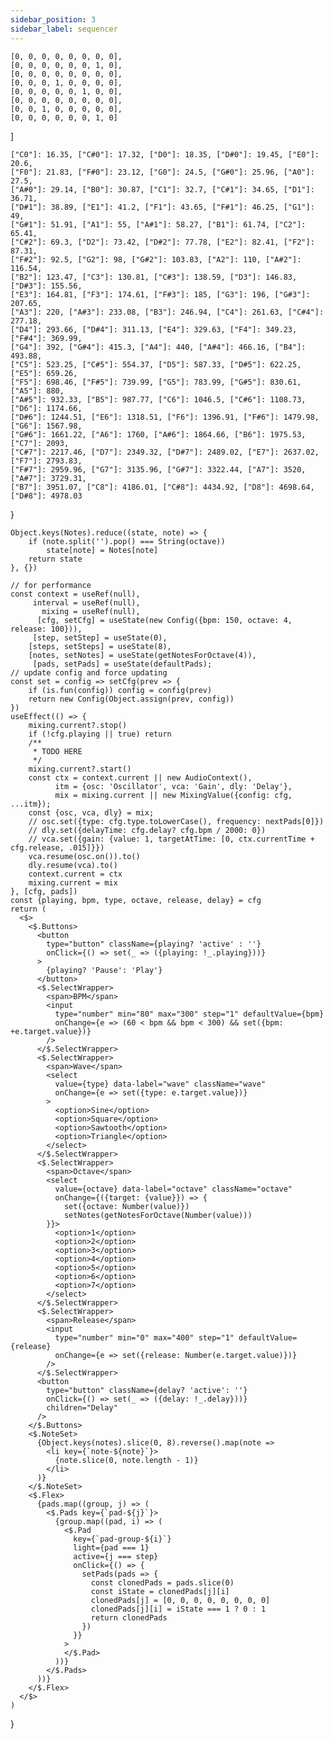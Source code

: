 ---
sidebar_position: 3
sidebar_label: sequencer
---


    [0, 0, 0, 0, 0, 0, 0, 0],
    [0, 0, 0, 0, 0, 0, 1, 0],
    [0, 0, 0, 0, 0, 0, 0, 0],
    [0, 0, 0, 1, 0, 0, 0, 0],
    [0, 0, 0, 0, 0, 1, 0, 0],
    [0, 0, 0, 0, 0, 0, 0, 0],
    [0, 0, 1, 0, 0, 0, 0, 0],
    [0, 0, 0, 0, 0, 0, 1, 0]
]

    ["C0"]: 16.35, ["C#0"]: 17.32, ["D0"]: 18.35, ["D#0"]: 19.45, ["E0"]: 20.6,
    ["F0"]: 21.83, ["F#0"]: 23.12, ["G0"]: 24.5, ["G#0"]: 25.96, ["A0"]: 27.5,
    ["A#0"]: 29.14, ["B0"]: 30.87, ["C1"]: 32.7, ["C#1"]: 34.65, ["D1"]: 36.71,
    ["D#1"]: 38.89, ["E1"]: 41.2, ["F1"]: 43.65, ["F#1"]: 46.25, ["G1"]: 49,
    ["G#1"]: 51.91, ["A1"]: 55, ["A#1"]: 58.27, ["B1"]: 61.74, ["C2"]: 65.41,
    ["C#2"]: 69.3, ["D2"]: 73.42, ["D#2"]: 77.78, ["E2"]: 82.41, ["F2"]: 87.31,
    ["F#2"]: 92.5, ["G2"]: 98, ["G#2"]: 103.83, ["A2"]: 110, ["A#2"]: 116.54,
    ["B2"]: 123.47, ["C3"]: 130.81, ["C#3"]: 138.59, ["D3"]: 146.83, ["D#3"]: 155.56,
    ["E3"]: 164.81, ["F3"]: 174.61, ["F#3"]: 185, ["G3"]: 196, ["G#3"]: 207.65,
    ["A3"]: 220, ["A#3"]: 233.08, ["B3"]: 246.94, ["C4"]: 261.63, ["C#4"]: 277.18,
    ["D4"]: 293.66, ["D#4"]: 311.13, ["E4"]: 329.63, ["F4"]: 349.23, ["F#4"]: 369.99,
    ["G4"]: 392, ["G#4"]: 415.3, ["A4"]: 440, ["A#4"]: 466.16, ["B4"]: 493.88,
    ["C5"]: 523.25, ["C#5"]: 554.37, ["D5"]: 587.33, ["D#5"]: 622.25, ["E5"]: 659.26,
    ["F5"]: 698.46, ["F#5"]: 739.99, ["G5"]: 783.99, ["G#5"]: 830.61, ["A5"]: 880,
    ["A#5"]: 932.33, ["B5"]: 987.77, ["C6"]: 1046.5, ["C#6"]: 1108.73, ["D6"]: 1174.66,
    ["D#6"]: 1244.51, ["E6"]: 1318.51, ["F6"]: 1396.91, ["F#6"]: 1479.98, ["G6"]: 1567.98,
    ["G#6"]: 1661.22, ["A6"]: 1760, ["A#6"]: 1864.66, ["B6"]: 1975.53, ["C7"]: 2093,
    ["C#7"]: 2217.46, ["D7"]: 2349.32, ["D#7"]: 2489.02, ["E7"]: 2637.02, ["F7"]: 2793.83,
    ["F#7"]: 2959.96, ["G7"]: 3135.96, ["G#7"]: 3322.44, ["A7"]: 3520, ["A#7"]: 3729.31,
    ["B7"]: 3951.07, ["C8"]: 4186.01, ["C#8"]: 4434.92, ["D8"]: 4698.64, ["D#8"]: 4978.03
}

    Object.keys(Notes).reduce((state, note) => {
        if (note.split('').pop() === String(octave))
            state[note] = Notes[note]
        return state
    }, {})

    // for performance
    const context = useRef(null),
         interval = useRef(null),
           mixing = useRef(null),
          [cfg, setCfg] = useState(new Config({bpm: 150, octave: 4, release: 100})),
         [step, setStep] = useState(0),
        [steps, setSteps] = useState(8),
        [notes, setNotes] = useState(getNotesForOctave(4)),
         [pads, setPads] = useState(defaultPads);
    // update config and force updating
    const set = config => setCfg(prev => {
        if (is.fun(config)) config = config(prev)
        return new Config(Object.assign(prev, config))
    })
    useEffect(() => {
        mixing.current?.stop()
        if (!cfg.playing || true) return
        /**
         * TODO HERE
         */
        mixing.current?.start()
        const ctx = context.current || new AudioContext(),
              itm = {osc: 'Oscillator', vca: 'Gain', dly: 'Delay'},
              mix = mixing.current || new MixingValue({config: cfg, ...itm});
        const {osc, vca, dly} = mix;
        // osc.set({type: cfg.type.toLowerCase(), frequency: nextPads[0]})
        // dly.set({delayTime: cfg.delay? cfg.bpm / 2000: 0})
        // vca.set({gain: {value: 1, targetAtTime: [0, ctx.currentTime + cfg.release, .015]}})
        vca.resume(osc.on()).to()
        dly.resume(vca).to()
        context.current = ctx
        mixing.current = mix
    }, [cfg, pads])
    const {playing, bpm, type, octave, release, delay} = cfg
    return (
      <$>
        <$.Buttons>
          <button
            type="button" className={playing? 'active' : ''}
            onClick={() => set(_ => ({playing: !_.playing}))}
          >
            {playing? 'Pause': 'Play'}
          </button>
          <$.SelectWrapper>
            <span>BPM</span>
            <input
              type="number" min="80" max="300" step="1" defaultValue={bpm}
              onChange={e => (60 < bpm && bpm < 300) && set({bpm: +e.target.value})}
            />
          </$.SelectWrapper>
          <$.SelectWrapper>
            <span>Wave</span>
            <select
              value={type} data-label="wave" className="wave"
              onChange={e => set({type: e.target.value})}
            >
              <option>Sine</option>
              <option>Square</option>
              <option>Sawtooth</option>
              <option>Triangle</option>
            </select>
          </$.SelectWrapper>
          <$.SelectWrapper>
            <span>Octave</span>
            <select
              value={octave} data-label="octave" className="octave"
              onChange={({target: {value}}) => {
                set({octave: Number(value)})
                setNotes(getNotesForOctave(Number(value)))
            }}>
              <option>1</option>
              <option>2</option>
              <option>3</option>
              <option>4</option>
              <option>5</option>
              <option>6</option>
              <option>7</option>
            </select>
          </$.SelectWrapper>
          <$.SelectWrapper>
            <span>Release</span>
            <input
              type="number" min="0" max="400" step="1" defaultValue={release}
              onChange={e => set({release: Number(e.target.value)})}
            />
          </$.SelectWrapper>
          <button
            type="button" className={delay? 'active': ''}
            onClick={() => set(_ => ({delay: !_.delay}))}
            children="Delay"
          />
        </$.Buttons>
        <$.NoteSet>
          {Object.keys(notes).slice(0, 8).reverse().map(note =>
            <li key={`note-${note}`}>
              {note.slice(0, note.length - 1)}
            </li>
          )}
        </$.NoteSet>
        <$.Flex>
          {pads.map((group, j) => (
            <$.Pads key={`pad-${j}`}>
              {group.map((pad, i) => (
                <$.Pad
                  key={`pad-group-${i}`}
                  light={pad === 1}
                  active={j === step}
                  onClick={() => {
                    setPads(pads => {
                      const clonedPads = pads.slice(0)
                      const iState = clonedPads[j][i]
                      clonedPads[j] = [0, 0, 0, 0, 0, 0, 0, 0]
                      clonedPads[j][i] = iState === 1 ? 0 : 1
                      return clonedPads
                    })
                  }}
                >
                </$.Pad>
              ))}
            </$.Pads>
          ))}
        </$.Flex>
      </$>
    )
}
